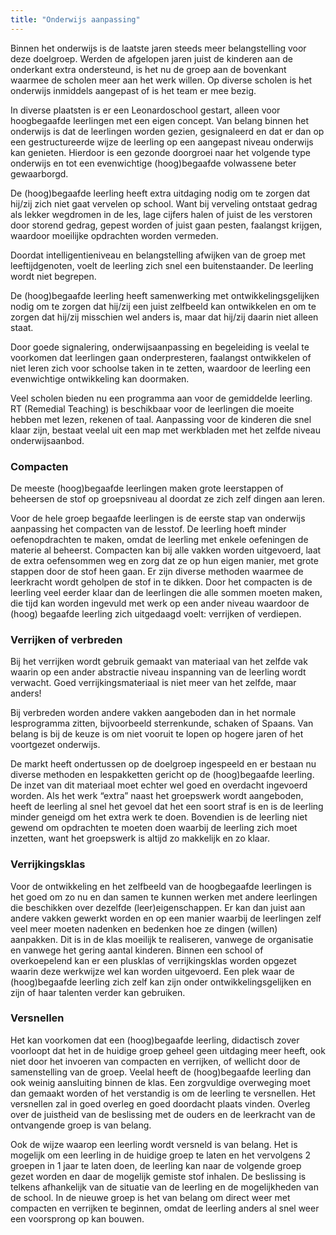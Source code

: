 ```yaml
---
title: "Onderwijs aanpassing"
---
```


Binnen het onderwijs is de laatste jaren steeds meer belangstelling voor deze doelgroep. Werden de afgelopen jaren juist de kinderen aan de onderkant extra ondersteund, is het nu de groep aan de bovenkant waarmee de scholen meer aan het werk willen. Op diverse scholen is het onderwijs inmiddels aangepast of is het team er mee bezig.

In diverse plaatsten is er een Leonardoschool gestart, alleen voor hoogbegaafde leerlingen met een eigen concept. Van belang binnen het onderwijs is dat de leerlingen worden gezien, gesignaleerd en dat er dan op een gestructureerde wijze de leerling op een aangepast niveau onderwijs kan genieten. Hierdoor is een gezonde doorgroei naar het volgende type onderwijs en tot een evenwichtige (hoog)begaafde volwassene beter gewaarborgd.

De (hoog)begaafde leerling heeft extra uitdaging nodig om te zorgen dat hij/zij zich niet gaat vervelen op school. Want bij verveling ontstaat gedrag als lekker wegdromen in de les, lage cijfers halen of juist de les verstoren door storend gedrag, gepest worden of juist gaan pesten, faalangst krijgen, waardoor moeilijke opdrachten worden vermeden.

Doordat intelligentieniveau en belangstelling afwijken van de groep met leeftijdgenoten, voelt de leerling zich snel een buitenstaander. De leerling wordt niet begrepen.

De (hoog)begaafde leerling heeft samenwerking met ontwikkelingsgelijken nodig om te zorgen dat hij/zij een juist zelfbeeld kan ontwikkelen en om te zorgen dat hij/zij misschien wel anders is, maar dat hij/zij daarin niet alleen staat.

Door goede signalering, onderwijsaanpassing en begeleiding is veelal te voorkomen dat leerlingen gaan onderpresteren, faalangst ontwikkelen of niet leren zich voor schoolse taken in te zetten, waardoor de leerling een evenwichtige ontwikkeling kan doormaken.

Veel scholen bieden nu een programma aan voor de gemiddelde leerling. RT (Remedial Teaching) is beschikbaar voor de leerlingen die moeite hebben met lezen, rekenen of taal. Aanpassing voor de kinderen die snel klaar zijn, bestaat veelal uit een map met werkbladen met het zelfde niveau onderwijsaanbod.

### Compacten

De meeste (hoog)begaafde leerlingen maken grote leerstappen of beheersen de stof op groepsniveau al doordat ze zich zelf dingen aan leren.

Voor de hele groep begaafde leerlingen is de eerste stap van onderwijs aanpassing het compacten van de lesstof. De leerling hoeft minder oefenopdrachten te maken, omdat de leerling met enkele oefeningen de materie al beheerst. Compacten kan bij alle vakken worden uitgevoerd, laat de extra oefensommen weg en zorg dat ze op hun eigen manier, met grote stappen door de stof heen gaan. Er zijn diverse methoden waarmee de leerkracht wordt geholpen de stof in te dikken. Door het compacten is de leerling veel eerder klaar dan de leerlingen die alle sommen moeten maken, die tijd kan worden ingevuld met werk op een ander niveau waardoor de (hoog) begaafde leerling zich uitgedaagd voelt: verrijken of verdiepen.

### Verrijken of verbreden

Bij het verrijken wordt gebruik gemaakt van materiaal van het zelfde vak waarin op een ander abstractie niveau inspanning van de leerling wordt verwacht. Goed verrijkingsmateriaal is niet meer van het zelfde, maar anders!

Bij verbreden worden andere vakken aangeboden dan in het normale lesprogramma zitten, bijvoorbeeld sterrenkunde, schaken of Spaans. Van belang is bij de keuze is om niet vooruit te lopen op hogere jaren of het voortgezet onderwijs.

De markt heeft ondertussen op de doelgroep ingespeeld en er bestaan nu diverse methoden en lespakketten gericht op de (hoog)begaafde leerling. De inzet van dit materiaal moet echter wel goed en overdacht ingevoerd worden. Als het werk “extra” naast het groepswerk wordt aangeboden, heeft de leerling al snel het gevoel dat het een soort straf is en is de leerling minder geneigd om het extra werk te doen. Bovendien is de leerling niet gewend om opdrachten te moeten doen waarbij de leerling zich moet inzetten, want het groepswerk is altijd zo makkelijk en zo klaar.

### Verrijkingsklas

Voor de ontwikkeling en het zelfbeeld van de hoogbegaafde leerlingen is het goed om zo nu en dan samen te kunnen werken met andere leerlingen die beschikken over dezelfde (leer)eigenschappen. Er kan dan juist aan andere vakken gewerkt worden en op een manier waarbij de leerlingen zelf veel meer moeten nadenken en bedenken hoe ze dingen (willen) aanpakken. Dit is in de klas moeilijk te realiseren, vanwege de organisatie en vanwege het gering aantal kinderen. Binnen een school of overkoepelend kan er een plusklas of verrijkingsklas worden opgezet waarin deze werkwijze wel kan worden uitgevoerd. Een plek waar de (hoog)begaafde leerling zich zelf kan zijn onder ontwikkelingsgelijken en zijn of haar talenten verder kan gebruiken.

### Versnellen

Het kan voorkomen dat een (hoog)begaafde leerling, didactisch zover voorloopt dat het in de huidige groep geheel geen uitdaging meer heeft, ook niet door het invoeren van compacten en verrijken, of wellicht door de samenstelling van de groep. Veelal heeft de (hoog)begaafde leerling dan ook weinig aansluiting binnen de klas. Een zorgvuldige overweging moet dan gemaakt worden of het verstandig is om de leerling te versnellen. Het versnellen zal in goed overleg en goed doordacht plaats vinden. Overleg over de juistheid van de beslissing met de ouders en de leerkracht van de ontvangende groep is van belang.

Ook de wijze waarop een leerling wordt versneld is van belang. Het is mogelijk om een leerling in de huidige groep te laten en het vervolgens 2 groepen in 1 jaar te laten doen, de leerling kan naar de volgende groep gezet worden en daar de mogelijk gemiste stof inhalen. De beslissing is telkens afhankelijk van de situatie van de leerling en de mogelijkheden van de school. In de nieuwe groep is het van belang om direct weer met compacten en verrijken te beginnen, omdat de leerling anders al snel weer een voorsprong op kan bouwen.